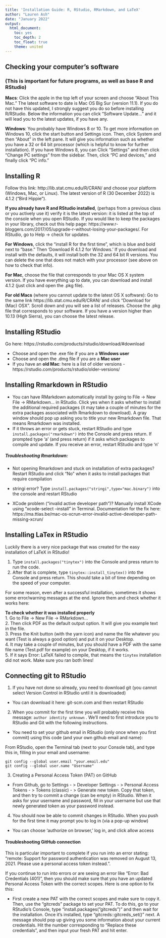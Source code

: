 ```yaml
---
title: 'Installation Guide: R, RStudio, RMarkdown, and LaTeX'
author: "Lauren Ash"
date: "January 2022"
output:
  html_document: 
    toc: yes
    toc_depth: 2
    toc_float: true
    theme: united
---
```


## Checking your computer's software 

### (This is important for future programs, as well as base R and RStudio)  

**Macs**: Click the apple in the top left of your screen and choose "About This Mac." The latest software to date is Mac OS Big Sur (version 11.1). If you do not have this updated, I strongly suggest you do so before installing R/RStudio. Below the information you can click "Software Update..." and it will lead you to the latest updates, if you have any.

**Windows**: You probably have Windows 8 or 10. To get more information on Windows 10, click the start button and Settings icon. Then, click System and then "About" in the left pane. It will give you information such as whether you have a 32 or 64 bit processor (which is helpful to know for further installation). If you have Windows 8, you can Click "Settings" and then click "Change PC settings" from the sidebar. Then, click "PC and devices," and finally click "PC info."

## Installing R
Follow this link: http://lib.stat.cmu.edu/R/CRAN/ and choose your platform (Windows, Mac, or Linux). The latest version of R (30 December 2022) is 4.1.2 ("Bird Hippie").   

**If you already have R and RStudio installed**, (perhaps from a previous class or you actively use it) verify it is the latest version: it is listed at the top of the console when you open RStudio. If you would like to keep the packages in your library, check out this help page: https://www.r-bloggers.com/2017/05/upgrade-r-without-losing-your-packages/. For RStudio, go to Help -> check for updates.   

**For Windows**, click the "install R for the first time", which is blue and bold next to "base." Then 'Download R 4.1.2 for Windows.' If you download and install with the defaults, it will install both the 32 and 64 bit R versions. You can delete the one that does not match with your processor (see above on how to check that info).

**For Mac**, choose the file that corresponds to your Mac OS X system version. If you have everything up to date, you can download and install 4.1.2 (just click and open the .pkg file).

**For old Macs** (where you cannot update to the latest OS X software):
Go to the same link https://lib.stat.cmu.edu/R/CRAN/ and click “Download for (Mac) OSX”. Scroll down and you will see a list of releases. Choose the .pkg file that corresponds to your software. If you have a version higher than 10.13 (High Sierra), you can choose the latest release.

## Installing RStudio
Go here: https://rstudio.com/products/rstudio/download/#download

* Choose and open the .exe file if you are a **Windows user**
* Choose and open the .dmg file if you are a **Mac user**
* If you have an **old Mac**: here is a list of older versions - https://rstudio.com/products/rstudio/older-versions/


## Installing Rmarkdown in RStudio
* You can have RMarkdown automatically install by going to File -> New File -> RMarkdown... in RStudio. Click yes when it asks whether to install the additional required packages (it may take a couple of minutes for the extra packages associated with Rmarkdown to download). A gray window should pop up asking you to title your new Rmarkdown file. That means Rmarkdown was installed. 
* If it throws an error or gets stuck, restart RStudio and type `install.packages("rmarkdown")` into the Console and press return. If prompted type 'a' (and press return) if it asks which packages to compile and update. If you receive an error, restart RStudio and type 'n'

##### Troubleshooting Rmarkdown:
* Not opening Rmarkdown and stuck on installation of extra packages? Restart RStudio and click "No" when it asks to install packages that require compilation

* stringi error? Type ```install.packages("stringi",type="mac.binary")``` into the console and restart RStudio

* XCode problem ("invalid active developer path")? Manually install XCode using "xcode-select --install" in Terminal. Documentation for the fix here: https://ma.ttias.be/mac-os-xcrun-error-invalid-active-developer-path-missing-xcrun/ 

## Installing LaTex in RStudio
Luckily there is a very nice package that was created for the easy installation of LaTeX in RStudio!     

1. Type ```install.packages("tinytex")``` into the Console and press return to run the code.   
2. After that is complete, type ```tinytex::install_tinytex()``` into the Console and press return. This should take a bit of time depending on the speed of your computer.    

For some reason, even after a successful installation, sometimes it shows some error/warning messages at the end. Ignore them and check whether it works here:

**To check whether it was installed properly**   
1. Go to File -> New File -> RMarkdown...    
2. Then click PDF as the default output option. It will give you example text in the file.   
3. Press the Knit button (with the yarn icon) and name the file whatever you want (Test is always a good option) and put it on your Desktop.   
4. It may take a couple of minutes, but you should have a PDF with the same file name (Test.pdf for example) on your Desktop, if it works.   
5. If it says Error: LaTeX failed to compile, that means the `tinytex` installation did not work. Make sure you ran both lines!  


## Connecting git to RStudio 

1) If you have not done so already, you need to download git (you cannot select Version Control in RStudio until it is downloaded) 

* You can download it here: git-scm.com and then restart RStudio

2) When you commit for the first time you will probably receive this message:
`author identity unknown` . We'll need to first introduce you to RStudio and Git with the following instructions.


* You need to set your github email in RStudio (only once when you first commit) using this code (and your own github email and name):  

From RStudio, open the Terminal tab (next to your Console tab), and type this in, filling in your email and username: 
```
git config --global user.email "your.email.edu"
git config --global user.name "Username"
```

3) Creating a Personal Access Token (PAT) on GitHub

* From Github, go to Settings - > Developer Settings - > Personal Access Tokens - > Tokens (classic) - > Generate new token. Copy that token, and then try to commit a change (can be empty) in RStudio. When it asks for your username and password, fill in your username but use that newly generated token as your password instead. 


4) You should now be able to commit changes in RStudio. When you push for the first time it may prompt you to log in (via a pop-up window)  

* You can choose 'authorize on browser,' log in, and click allow access  


#### Troubleshooting GitHub connection

This is particular important to complete if you run into an error stating: "remote: Support for password authentication was removed on August 13, 2021. Please use a personal access token instead.".

If you continue to run into errors or are seeing an error like "Error: Bad Credentials (401)", then you should make sure that you have an updated Personal Access Token with the correct scopes. Here is one option to fix this:

* First create a new PAT with the correct scopes and make sure to copy it. Then, use the "gitcreds" package to set your PAT. To do this, go to your RStudio's Console, type "install.packages("gitcreds")" and then wait for the installation. Once it's installed, type "gitcreds::gitcreds_set()" next. A message should pop up giving you some information about your current credentials. Hit the number corresponding to "Replace these credentials", and then input your fresh PAT and hit enter. 




